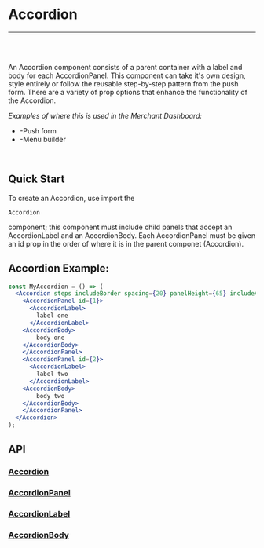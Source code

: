 

<Meta title="Documentation|Components/Accordion" component={Accordion} />

# Accordion

---
<br />
<Story id="examples-components-accordion--push"  />
<br />

An Accordion component consists of a parent container with a label and body for each AccordionPanel.
This component can take it's own design, style entirely or follow the reusable step-by-step pattern from the push form.
There are a variety of prop options that enhance the functionality of the Accordion.

<em>Examples of where this is used in the Merchant Dashboard:</em>

* -Push form
* -Menu builder

<br />

## Quick Start
To create an Accordion, use import the <pre>`Accordion`</pre> component; this component must include child panels that accept an AccordionLabel
and an AccordionBody. Each AccordionPanel must be given an id prop in the order of where it is in the parent componet (Accordion).


## Accordion Example:

```jsx
const MyAccordion = () => (
  <Accordion steps includeBorder spacing={20} panelHeight={65} includeArrows>
    <AccordionPanel id={1}>
      <AccordionLabel>
        label one
      </AccordionLabel>
    <AccordionBody>
        body one
    </AccordionBody>
    </AccordionPanel>
    <AccordionPanel id={2}>
      <AccordionLabel>
        label two
      </AccordionLabel>
    <AccordionBody>
        body two
    </AccordionBody>
    </AccordionPanel>
  </Accordion>
);
```

## API
### [Accordion](https://github.com/tapcartinc/tapcart-dashboard-components/blob/master/lib/components/Accordion.js)
<Props of={Accordion} />

### [AccordionPanel](https://github.com/tapcartinc/tapcart-dashboard-components/blob/master/lib/components/AccordionPanel.js)
<Props of={AccordionPanel} />

### [AccordionLabel](https://github.com/tapcartinc/tapcart-dashboard-components/blob/master/lib/components/AccordionLabel.js)
<Props of={AccordionLabel} />

### [AccordionBody](https://github.com/tapcartinc/tapcart-dashboard-components/blob/master/lib/components/AccordionBody.js)
<Props of={AccordionBody} />


